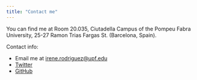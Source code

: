 ```yaml
---
title: "Contact me"
---
```


You can find me at Room 20.035, Ciutadella Campus of the Pompeu Fabra University, 25-27 Ramon Trias Fargas St. (Barcelona, Spain).

Contact info:

-   Email me at [irene.rodriguez\@upf.edu](mailto:irene.rodriguez@upf.edu)
-   [Twitter](https://www.twitter.com/irewrl)
-   [GitHub](https://www.github.com/irenerodriguezlopez)
